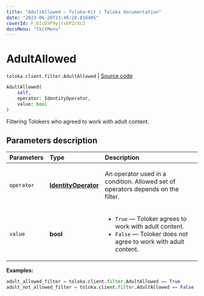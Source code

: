 ```yaml
---
title: "AdultAllowed — Toloka-Kit | Toloka documentation"
date: "2023-06-20T13:46:28.816405"
coverId: F_bIcOYF9yjrxkPZrXc3
docsMenu: "tkitMenu"
---
```


# AdultAllowed

`toloka.client.filter.AdultAllowed` | [Source code](https://github.com/Toloka/toloka-kit/blob/v1.2.0/src/client/filter.py#L317)

```python
AdultAllowed(
    self,
    operator: IdentityOperator,
    value: bool
)
```

Filtering Tolokers who agreed to work with adult content.

## Parameters description

| Parameters | Type | Description |
| :----------| :----| :-----------|
`operator`|**[IdentityOperator](/docs/toloka-kit/reference/toloka.client.primitives.operators.IdentityOperator)**|<p>An operator used in a condition. Allowed set of operators depends on the filter.</p>
`value`|**bool**|<ul> <li>`True` — Toloker agrees to work with adult content.</li> <li>`False` — Toloker does not agree to work with adult content.</li> </ul>

**Examples:**

```python
adult_allowed_filter = toloka.client.filter.AdultAllowed == True
adult_not_allowed_filter = toloka.client.filter.AdultAllowed == False
```